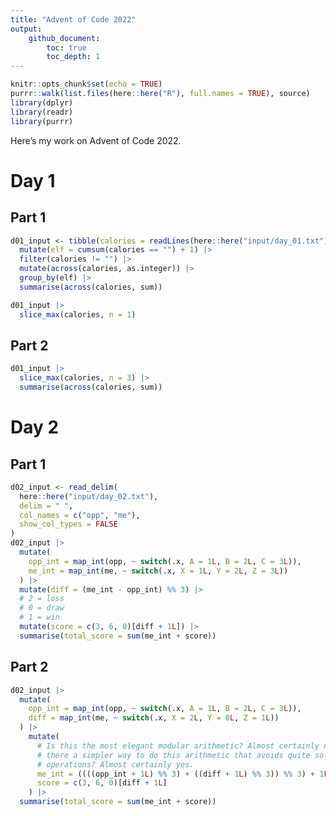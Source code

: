 ```yaml
---
title: "Advent of Code 2022"
output: 
    github_document: 
        toc: true
        toc_depth: 1
---
```


```r
knitr::opts_chunk$set(echo = TRUE)
purrr::walk(list.files(here::here("R"), full.names = TRUE), source)
library(dplyr)
library(readr)
library(purrr)
```

Here's my work on Advent of Code 2022.

# Day 1

## Part 1

```r
d01_input <- tibble(calories = readLines(here::here("input/day_01.txt"))) |> 
  mutate(elf = cumsum(calories == "") + 1) |> 
  filter(calories != "") |> 
  mutate(across(calories, as.integer)) |> 
  group_by(elf) |> 
  summarise(across(calories, sum))

d01_input |> 
  slice_max(calories, n = 1)
```

## Part 2

```r
d01_input |> 
  slice_max(calories, n = 3) |> 
  summarise(across(calories, sum))
```

# Day 2

## Part 1

```r
d02_input <- read_delim(
  here::here("input/day_02.txt"),
  delim = " ",
  col_names = c("opp", "me"), 
  show_col_types = FALSE
)
d02_input |> 
  mutate(
    opp_int = map_int(opp, ~ switch(.x, A = 1L, B = 2L, C = 3L)), 
    me_int = map_int(me, ~ switch(.x, X = 1L, Y = 2L, Z = 3L))
  ) |> 
  mutate(diff = (me_int - opp_int) %% 3) |> 
  # 2 = loss
  # 0 = draw
  # 1 = win
  mutate(score = c(3, 6, 0)[diff + 1L]) |> 
  summarise(total_score = sum(me_int + score))
```

## Part 2

```r
d02_input |> 
  mutate(
    opp_int = map_int(opp, ~ switch(.x, A = 1L, B = 2L, C = 3L)), 
    diff = map_int(me, ~ switch(.x, X = 2L, Y = 0L, Z = 1L))
  ) |> 
    mutate(
      # Is this the most elegant modular arithmetic? Almost certainly not. Is
      # there a simpler way to do this arithmetic that avoids quite so many
      # operations? Almost certainly yes.
      me_int = ((((opp_int + 1L) %% 3) + ((diff + 1L) %% 3)) %% 3) + 1L, 
      score = c(3, 6, 0)[diff + 1L]
    ) |> 
  summarise(total_score = sum(me_int + score))
```

